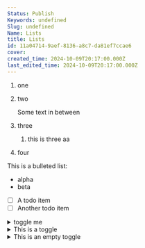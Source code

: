 ```yaml
---
Status: Publish
Keywords: undefined
Slug: undefined
Name: Lists
title: Lists
id: 11a04714-9aef-8136-a8c7-da81ef7ccae6
cover: 
created_time: 2024-10-09T20:17:00.000Z
last_edited_time: 2024-10-09T20:17:00.000Z
---
```



1. one
2. two

	Some text in between

3. three
	1. this is three aa
4. four

This is a bulleted list:

- alpha
- beta
- [ ] A todo item
- [ ] Another todo item
<details>
<summary>toggle me</summary>
- inside bullet

inside plain text


</details>

<details>
<summary>This is a toggle</summary>

The inside of a toggle


</details>

<details>
<summary>This is an empty toggle</summary>

</details>

